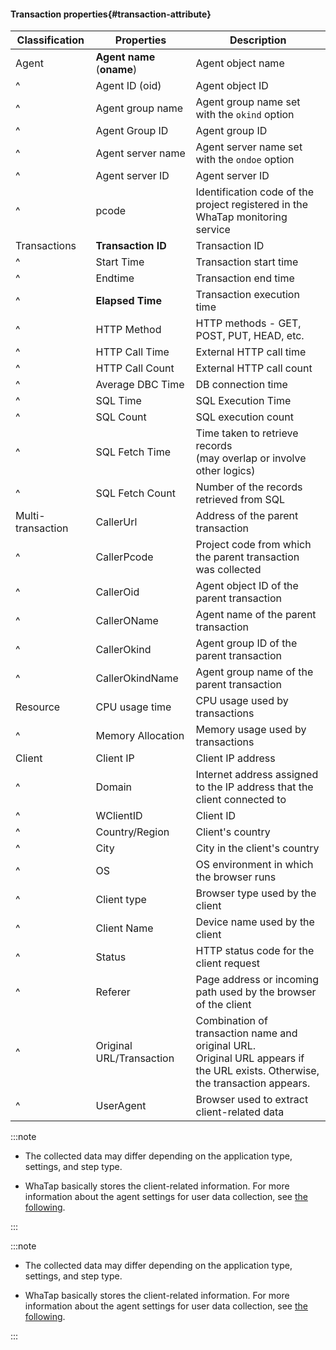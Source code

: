 #### Transaction properties{#transaction-attribute}

| Classification    | Properties                                    | Description                                                                                                                        |
| ----------------- | --------------------------------------------- | ---------------------------------------------------------------------------------------------------------------------------------- |
| Agent             | **Agent name** (**oname**) | Agent object name                                                                                                                  |
| ^                 | Agent ID (oid)             | Agent object ID                                                                                                                    |
| ^                 | Agent group name                              | Agent group name set with the `okind` option                                                                                       |
| ^                 | Agent Group ID                                | Agent group ID                                                                                                                     |
| ^                 | Agent server name                             | Agent server name set with the `ondoe` option                                                                                      |
| ^                 | Agent server ID                               | Agent server ID                                                                                                                    |
| ^                 | pcode                                         | Identification code of the project registered in the WhaTap monitoring service                                                     |
| Transactions      | **Transaction ID**                            | Transaction ID                                                                                                                     |
| ^                 | Start Time                                    | Transaction start time                                                                                                             |
| ^                 | Endtime                                       | Transaction end time                                                                                                               |
| ^                 | **Elapsed Time**                              | Transaction execution time                                                                                                         |
| ^                 | HTTP Method                                   | HTTP methods - GET, POST, PUT, HEAD, etc.                                                                                          |
| ^                 | HTTP Call Time                                | External HTTP call time                                                                                                            |
| ^                 | HTTP Call Count                               | External HTTP call count                                                                                                           |
| ^                 | Average DBC Time                              | DB connection time                                                                                                                 |
| ^                 | SQL Time                                      | SQL Execution Time                                                                                                                 |
| ^                 | SQL Count                                     | SQL execution count                                                                                                                |
| ^                 | SQL Fetch Time                                | Time taken to retrieve records<br/>(may overlap or involve other logics)                                        |
| ^                 | SQL Fetch Count                               | Number of the records retrieved from SQL                                                                                           |
| Multi-transaction | CallerUrl                                     | Address of the parent transaction                                                                                                  |
| ^                 | CallerPcode                                   | Project code from which the parent transaction was collected                                                                       |
| ^                 | CallerOid                                     | Agent object ID of the parent transaction                                                                                          |
| ^                 | CallerOName                                   | Agent name of the parent transaction                                                                                               |
| ^                 | CallerOkind                                   | Agent group ID of the parent transaction                                                                                           |
| ^                 | CallerOkindName                               | Agent group name of the parent transaction                                                                                         |
| Resource          | CPU usage time                                | CPU usage used by transactions                                                                                                     |
| ^                 | Memory Allocation                             | Memory usage used by transactions                                                                                                  |
| Client            | Client IP                                     | Client IP address                                                                                                                  |
| ^                 | Domain                                        | Internet address assigned to the IP address that the client connected to                                                           |
| ^                 | WClientID                                     | Client ID                                                                                                                          |
| ^                 | Country/Region                                | Client's country                                                                                                                   |
| ^                 | City                                          | City in the client's country                                                                                                       |
| ^                 | OS                                            | OS environment in which the browser runs                                                                                           |
| ^                 | Client type                                   | Browser type used by the client                                                                                                    |
| ^                 | Client Name                                   | Device name used by the client                                                                                                     |
| ^                 | Status                                        | HTTP status code for the client request                                                                                            |
| ^                 | Referer                                       | Page address or incoming path used by the browser of the client                                                                    |
| ^                 | Original URL/Transaction                      | Combination of transaction name and original URL.<br/> Original URL appears if the URL exists. Otherwise, the transaction appears. |
| ^                 | UserAgent                                     | Browser used to extract client-related data                                                                                        |

<Xclude product='kubernetes'>

:::note

- The collected data may differ depending on the application type, settings, and step type.

- WhaTap basically stores the client-related information. For more information about the agent settings for user data collection, see [the following](agent-number-of-user).

:::

</Xclude>

<InDoc product='kubernetes'>

:::note

- The collected data may differ depending on the application type, settings, and step type.

- WhaTap basically stores the client-related information. For more information about the agent settings for user data collection, see [the following](../java/agent-number-of-user).

:::

</InDoc>
